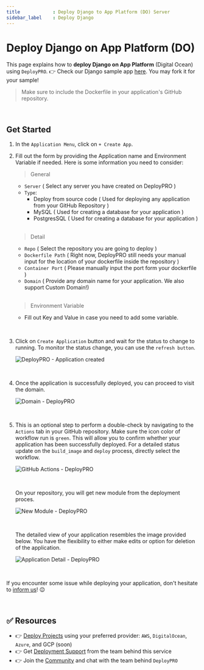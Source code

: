 ```yaml
---
title            : Deploy Django to App Platform (DO) Server
sidebar_label    : Deploy Django
---
```


# Deploy Django on App Platform (DO)

This page explains how to **deploy Django on App Platform** (Digital Ocean) using `DeployPRO`. 👉 Check our Django sample app [here](https://github.com/app-generator/deploypro-django). You may fork it for your sample!

> Make sure to include the Dockerfile in your application's GitHub repository.

<br />

## Get Started

1. In the `Application Menu`, click on `+ Create App`.
2. Fill out the form by providing the Application name and Environment Variable if needed. Here is some information you need to consider:

    > General

    - `Server` ( Select any server you have created on DeployPRO )
    - `Type`:
        - Deploy from source code ( Used for deploying any application from your GitHub Repository )
        - MySQL ( Used for creating a database for your application )
        - PostgresSQL ( Used for creating a database for your application )

    <br />

    > Detail

    - `Repo` ( Select the repository you are going to deploy )
    - `Dockerfile Path` ( Right now, DeployPRO still needs your manual input for the location of your dockerfile inside the repository )
    - `Container Port` ( Please manually input the port form your dockerfile )
    - `Domain` ( Provide any domain name for your application. We also support Custom Domain!)

    <br />
    
    > Environment Variable

    - Fill out Key and Value in case you need to add some variable.

<br />

3. Click on `Create Application` button and wait for the status to change to running. To monitor the status change, you can use the `refresh button`.
    
    ![DeployPRO - Application created](https://github.com/auliaromadon/sample-django/assets/46531367/1c52fe4c-63f3-4057-9501-40df30662790)

<br />

4. Once the application is successfully deployed, you can proceed to visit the domain.

    ![Domain - DeployPRO](https://github.com/auliaromadon/sample-django/assets/46531367/7a575249-69e3-40bb-afa7-a53db914db9a)

<br />

5. This is an optional step to perform a double-check by navigating to the `Actions` tab in your GitHub repository. Make sure the icon color of workflow run is `green`. This will allow you to confirm whether your application has been successfully deployed. For a detailed status update on the `build_image` and `deploy` process, directly select the workflow.

    ![GitHub Actions - DeployPRO](https://github-production-user-asset-6210df.s3.amazonaws.com/46531367/262628341-ece7ee8c-b263-489f-bf45-06a741d8da6a.png)

    <br />

    On your repository, you will get new module from the deployment proces.

    ![New Module - DeployPRO](https://github.com/app-generator/deploypro-docs/assets/46531367/4a6ead9b-f489-490c-881c-ffdfa0d9df07)

    <br />

    The detailed view of your application resembles the image provided below. You have the flexibility to either make edits or option for deletion of the application.

    ![Application Detail - DeployPRO](https://github.com/auliaromadon/sample-django/assets/46531367/edb48e02-c590-4281-b77e-54d7e8882c93)

    <br />
    
If you encounter some issue while deploying your application, don't hesitate to [inform us](https://discord.gg/qQhjQZhnur)! 😉

<br />

## ✅ Resources

- 👉 [Deploy Projects](https://deploypro.dev/) using your preferred provider: `AWS`, `DigitalOcean`, `Azure`, and GCP (soon)
- 👉 Get [Deployment Support](https://deploypro.dev/support/) from the team behind this service
- 👉 Join the [Community](https://discord.gg/qQhjQZhnur) and chat with the team behind `DeployPRO`